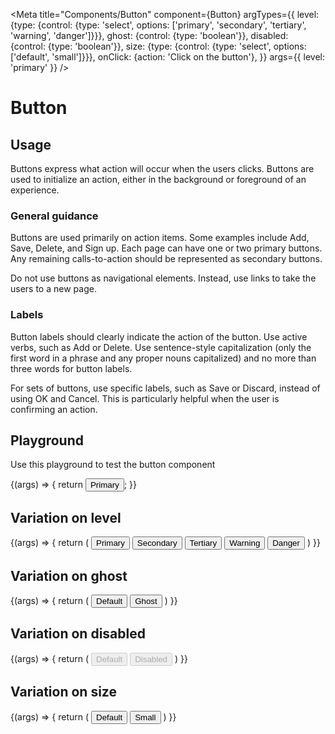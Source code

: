 
<Meta
  title="Components/Button"
  component={Button}
  argTypes={{
    level: {type: {control: {type: 'select', options: ['primary', 'secondary', 'tertiary', 'warning', 'danger']}}},
    ghost: {control: {type: 'boolean'}},
    disabled: {control: {type: 'boolean'}},
    size: {type: {control: {type: 'select', options: ['default', 'small']}}},
    onClick: {action: 'Click on the button'},
  }}
  args={{
    level: 'primary'
  }}
/>

# Button

## Usage

Buttons express what action will occur when the users clicks. Buttons are used to initialize an action, either in the background or foreground of an experience.

### General guidance

Buttons are used primarily on action items. Some examples include Add, Save, Delete, and Sign up. Each page can have one or two primary buttons. Any remaining calls-to-action should be represented as secondary buttons.

Do not use buttons as navigational elements. Instead, use links to take the users to a new page.

### Labels

Button labels should clearly indicate the action of the button. Use active verbs, such as Add or Delete. Use sentence-style capitalization (only the first word in a phrase and any proper nouns capitalized) and no more than three words for button labels.

For sets of buttons, use specific labels, such as Save or Discard, instead of using OK and Cancel. This is particularly helpful when the user is confirming an action.

## Playground

Use this playground to test the button component

<Canvas>
  <Story name="Standard">
    {(args) => {
        return <Button {...args}>Primary</Button>;
    }}
  </Story>
</Canvas>

<ArgsTable story="Standard" />

## Variation on level
<Canvas>
  <Story name="Level">
      {(args) => {
          return (
              <Container>
                  <Button {...args} level="primary">Primary</Button>
                  <Button {...args} level="secondary">Secondary</Button>
                  <Button {...args} level="tertiary">Tertiary</Button>
                  <Button {...args} level="warning">Warning</Button>
                  <Button {...args} level="danger">Danger</Button>
              </Container>
          )
      }}
  </Story>
</Canvas>

## Variation on ghost
<Canvas>
  <Story name="Ghost">
      {(args) => {
          return (
              <Container>
                  <Button {...args} ghost={false}>Default</Button>
                  <Button {...args} ghost={true}>Ghost</Button>
              </Container>
          )
      }}
  </Story>
</Canvas>

## Variation on disabled
<Canvas>
  <Story name="Disabled">
      {(args) => {
          return (
              <Container>
                  <Button {...args} disabled={false}>Default</Button>
                  <Button {...args} disabled={true}>Disabled</Button>
              </Container>
          )
      }}
  </Story>
</Canvas>

## Variation on size
<Canvas>
  <Story name="Size">
      {(args) => {
          return (
              <Container>
                  <Button {...args} size="default">Default</Button>
                  <Button {...args} size="small">Small</Button>
              </Container>
          )
      }}
  </Story>
</Canvas>
